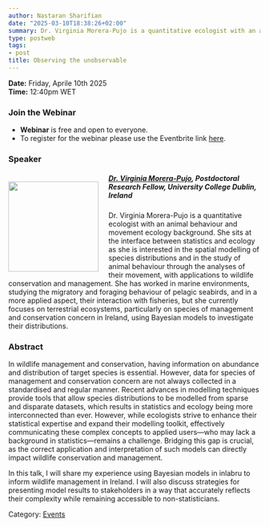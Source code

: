 ---
author: Nastaran Sharifian
date: "2025-03-10T18:38:26+02:00"
summary: Dr. Virginia Morera-Pujo is a quantitative ecologist with an animal behaviour and movement ecology background. She sits at the interface between statistics and ecology as she is interested in the spatial modelling of species distributions and in the study of animal behaviour through the analyses of their movement, with applications to wildlife conservation and management. She has worked in marine environments, studying the migratory and foraging behaviour of pelagic seabirds, and in a more applied aspect, their interaction with fisheries, but she currently focuses on terrestrial ecosystems, particularly on species of management and conservation concern in Ireland, using Bayesian models to investigate their distributions.
type: postweb
tags:
- post
title: Observing the unobservable
---
**Date:** Friday, Aprile 10th 2025 <br>
**Time:** 12:40pm WET <br>

### Join the Webinar

  - **Webinar** is free and open to everyone. 
  - To register for the webinar please use the Eventbrite link [here](https://forms.office.com/Pages/ResponsePage.aspx?id=zPVUFDW7hUa72YYh_YBVyVf5diHPK9hKlZHeXh9uPr5UQU9ZTDJRRlFVTEFVQlFPQ0ZBM0hIM0dQQy4u).


### Speaker

##### <img src="/webinars/posts/image/pic_Virginia.png" width="180px" height="180px" align="left" style="margin:15px 20px 0px 0px"><a name="Rafael"></a> [Dr. Virginia Morera-Pujo](https://sites.google.com/view/virginiamorera-pujol/home?authuser=0), Postdoctoral Research Fellow, University College Dublin, Ireland


Dr. Virginia Morera-Pujo is a quantitative ecologist with an animal behaviour and movement ecology background. She sits at the interface between statistics and ecology as she is interested in the spatial modelling of species distributions and in the study of animal behaviour through the analyses of their movement, with applications to wildlife conservation and management. She has worked in marine environments, studying the migratory and foraging behaviour of pelagic seabirds, and in a more applied aspect, their interaction with fisheries, but she currently focuses on terrestrial ecosystems, particularly on species of management and conservation concern in Ireland, using Bayesian models to investigate their distributions.


### Abstract
In wildlife management and conservation, having information on abundance and distribution of target species is essential. However, data for species of management and conservation concern are not always collected in a standardised and regular manner. Recent advances in modelling techniques provide tools that allow species distributions to be modelled from sparse and disparate datasets, which results in statistics and ecology being more interconnected than ever. However, while ecologists strive to enhance their statistical expertise and expand their modelling toolkit, effectively communicating these complex concepts to applied users—who may lack a background in statistics—remains a challenge. Bridging this gap is crucial, as the correct application and interpretation of such models can directly impact wildlife conservation and management.

In this talk, I will share my experience using Bayesian models in inlabru to inform wildlife management in Ireland. I will also discuss strategies for presenting model results to stakeholders in a way that accurately reflects their complexity while remaining accessible to non-statisticians.


Category: [<u>Events</u>](/events/posts/2025-04-10-webinar_ecology/)